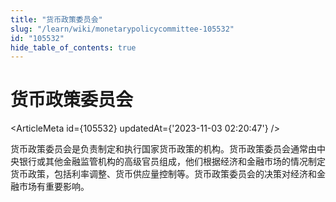 ```yaml
---
title: "货币政策委员会"
slug: "/learn/wiki/monetarypolicycommittee-105532"
id: "105532"
hide_table_of_contents: true
---
```



# 货币政策委员会

<ArticleMeta id={105532} updatedAt={'2023-11-03 02:20:47'} />
<div className='border-solid border-b border-t-0 my-4 border-[var(--ifm-color-gray-300)]' />

货币政策委员会是负责制定和执行国家货币政策的机构。货币政策委员会通常由中央银行或其他金融监管机构的高级官员组成，他们根据经济和金融市场的情况制定货币政策，包括利率调整、货币供应量控制等。货币政策委员会的决策对经济和金融市场有重要影响。
